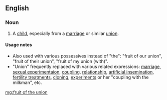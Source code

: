 ==English==

===Noun===
{{en-noun|head=[[fruit]] of the [[union]]|-}}

# {{context|idiomatic|chiefly|literary|lang=en}} A [[child]], especially from a [[marriage]] or similar [[union]].

====Usage notes====
* Also used with various possessives instead of "the": "fruit of our union", "fruit of their union", "fruit of my union (with)".
*"Union" frequently replaced with various related exoressions: [[marriage]], [[sexual experimentaion]], [[coupling]], [[relationship]], [[artificial insemination]], [[fertility treatments]], [[cloning]], [[experiments]] or her "coupling with the milkman", etc.

[[mg:fruit of the union]]